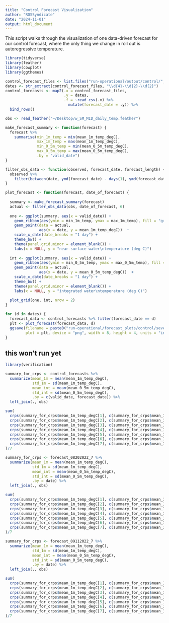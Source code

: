 ```yaml
---
title: "Control Forecast Visualization"
author: "ROSSyndicate"
date: "2024-11-01"
output: html_document
---
```


This script walks through the visualization of one data-driven forecast for our
control forecast, where the only thing we change in roll out is autoregressive 
temperature.

```r
library(tidyverse)
library(feather)
library(cowplot)
library(ggthemes)

control_forecast_files <- list.files("run-operational/output/control/", full.names = T)
dates <- str_extract(control_forecast_files, "\\d{4}-\\d{2}-\\d{2}")
control_forecasts <- map2(.x = control_forecast_files,
                          .y = dates,
                          .f = ~read_csv(.x) %>% 
                            mutate(forecast_date = .y)) %>% 
  bind_rows()

obs <- read_feather("~/Desktop/w_SM_MID_daily_temp.feather")
```


```r
make_forecast_summary <- function(forecast) {
  forecast %>% 
    summarise(min_1m_temp = min(mean_1m_temp_degC),
              max_1m_temp = max(mean_1m_temp_degC),
              min_0_5m_temp = min(mean_0_5m_temp_degC),
              max_0_5m_temp = max(mean_0_5m_temp_degC),
              .by = "valid_date")  
}

filter_obs_data <- function(observed, forecast_date, forecast_length) {
  observed %>% 
    filter(between(date, ymd(forecast_date) - days(1), ymd(forecast_date) + days(forecast_length)))
}

plot_forecast <- function(forecast, date_of_forecast) {
  
  summary <- make_forecast_summary(forecast)
  actual <- filter_obs_data(obs, date_of_forecast, 6)
  
  one <- ggplot(summary, aes(x = valid_date)) +
    geom_ribbon(aes(ymin = min_1m_temp, ymax = max_1m_temp), fill = "grey") +
    geom_point(data = actual, 
               aes(x = date, y = mean_1m_temp_degC))  +
    scale_x_date(date_breaks = "1 day") +
    theme_bw() +
    theme(panel.grid.minor = element_blank()) +
    labs(x = NULL, y = "near-surface water\ntemperature (deg C)")
  
  int <- ggplot(summary, aes(x = valid_date)) +
    geom_ribbon(aes(ymin = min_0_5m_temp, ymax = max_0_5m_temp), fill = "grey") +
    geom_point(data = actual, 
               aes(x = date, y = mean_0_5m_temp_degC))  +
    scale_x_date(date_breaks = "1 day") +
    theme_bw() +
    theme(panel.grid.minor = element_blank()) +
    labs(x = NULL, y = "integrated water\ntemperature (deg C)")
  
  plot_grid(one, int, nrow = 2)
}
```

```r
for (d in dates) {
  forecast_data <- control_forecasts %>% filter(forecast_date == d)
  plt <- plot_forecast(forecast_data, d)
  ggsave(filename = paste0("run-operational/forecast_plots/control/seven_day_forecast_", d, ".png"), 
         plot = plt, device = "png", width = 8, height = 4, units = "in", dpi = 300)
}

```



## this won't run yet ##
```r
library(verification)

summary_for_crps <- control_forecasts %>% 
  summarize(mean_1m = mean(mean_1m_temp_degC),
            std_1m = sd(mean_1m_temp_degC),
            mean_int = mean(mean_0_5m_temp_degC),
            std_int = sd(mean_0_5m_temp_degC),
            .by = c(valid_date, forecast_date)) %>% 
  left_join(., obs) 

sum(
  crps(summary_for_crps$mean_1m_temp_degC[1], c(summary_for_crps$mean_1m[1], summary_for_crps$std_1m[1]))$crps,
  crps(summary_for_crps$mean_1m_temp_degC[2], c(summary_for_crps$mean_1m[2], summary_for_crps$std_1m[2]))$crps,
  crps(summary_for_crps$mean_1m_temp_degC[3], c(summary_for_crps$mean_1m[3], summary_for_crps$std_1m[3]))$crps,
  crps(summary_for_crps$mean_1m_temp_degC[4], c(summary_for_crps$mean_1m[4], summary_for_crps$std_1m[4]))$crps,
  crps(summary_for_crps$mean_1m_temp_degC[5], c(summary_for_crps$mean_1m[5], summary_for_crps$std_1m[5]))$crps,
  crps(summary_for_crps$mean_1m_temp_degC[6], c(summary_for_crps$mean_1m[6], summary_for_crps$std_1m[6]))$crps,
  crps(summary_for_crps$mean_1m_temp_degC[7], c(summary_for_crps$mean_1m[7], summary_for_crps$std_1m[7]))$crps
)/7

```

```r

summary_for_crps <- forecast_08202022_7 %>% 
  summarize(mean_1m = mean(mean_1m_temp_degC),
            std_1m = sd(mean_1m_temp_degC),
            mean_int = mean(mean_0_5m_temp_degC),
            std_int = sd(mean_0_5m_temp_degC),
            .by = date) %>% 
  left_join(., obs) 

sum(
  crps(summary_for_crps$mean_1m_temp_degC[1], c(summary_for_crps$mean_1m[1], summary_for_crps$std_1m[1]))$crps,
  crps(summary_for_crps$mean_1m_temp_degC[2], c(summary_for_crps$mean_1m[2], summary_for_crps$std_1m[2]))$crps,
  crps(summary_for_crps$mean_1m_temp_degC[3], c(summary_for_crps$mean_1m[3], summary_for_crps$std_1m[3]))$crps,
  crps(summary_for_crps$mean_1m_temp_degC[4], c(summary_for_crps$mean_1m[4], summary_for_crps$std_1m[4]))$crps,
  crps(summary_for_crps$mean_1m_temp_degC[5], c(summary_for_crps$mean_1m[5], summary_for_crps$std_1m[5]))$crps,
  crps(summary_for_crps$mean_1m_temp_degC[6], c(summary_for_crps$mean_1m[6], summary_for_crps$std_1m[6]))$crps,
  crps(summary_for_crps$mean_1m_temp_degC[7], c(summary_for_crps$mean_1m[7], summary_for_crps$std_1m[7]))$crps
)/7


```

```r

summary_for_crps <- forecast_09112022_7 %>% 
  summarize(mean_1m = mean(mean_1m_temp_degC),
            std_1m = sd(mean_1m_temp_degC),
            mean_int = mean(mean_0_5m_temp_degC),
            std_int = sd(mean_0_5m_temp_degC),
            .by = date) %>% 
  left_join(., obs) 

sum(
  crps(summary_for_crps$mean_1m_temp_degC[1], c(summary_for_crps$mean_1m[1], summary_for_crps$std_1m[1]))$crps,
  crps(summary_for_crps$mean_1m_temp_degC[2], c(summary_for_crps$mean_1m[2], summary_for_crps$std_1m[2]))$crps,
  crps(summary_for_crps$mean_1m_temp_degC[3], c(summary_for_crps$mean_1m[3], summary_for_crps$std_1m[3]))$crps,
  crps(summary_for_crps$mean_1m_temp_degC[4], c(summary_for_crps$mean_1m[4], summary_for_crps$std_1m[4]))$crps,
  crps(summary_for_crps$mean_1m_temp_degC[5], c(summary_for_crps$mean_1m[5], summary_for_crps$std_1m[5]))$crps,
  crps(summary_for_crps$mean_1m_temp_degC[6], c(summary_for_crps$mean_1m[6], summary_for_crps$std_1m[6]))$crps,
  crps(summary_for_crps$mean_1m_temp_degC[7], c(summary_for_crps$mean_1m[7], summary_for_crps$std_1m[7]))$crps
)/7


```



